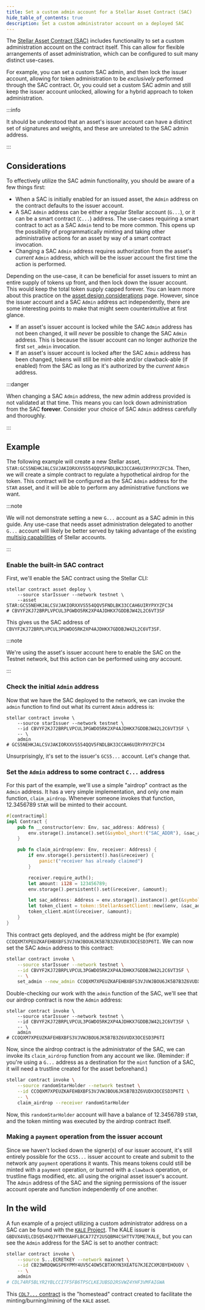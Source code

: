```yaml
---
title: Set a custom admin account for a Stellar Asset Contract (SAC)
hide_table_of_contents: true
description: Set a custom administrator account on a deployed SAC
---
```


The [Stellar Asset Contract (SAC)](../../../tokens/stellar-asset-contract.mdx) includes functionality to set a custom administration account on the contract itself. This can allow for flexible arrangements of asset administration, which can be configured to suit many distinct use-cases.

For example, you can set a custom SAC admin, and then lock the issuer account, allowing for token administration to be _exclusively_ performed through the SAC contract. Or, you could set a custom SAC admin and still keep the issuer account unlocked, allowing for a hybrid approach to token administration.

:::info

It should be understood that an asset's issuer account can have a distinct set of signatures and weights, and these are unrelated to the SAC admin address.

:::

## Considerations

To effectively utilize the SAC admin functionality, you should be aware of a few things first:

- When a SAC is initially enabled for an issued asset, the `Admin` address on the contract defaults to the issuer account.
- A SAC `Admin` address can be either a regular Stellar account (`G...`), or it can be a smart contract (`C...`) address. The use-cases requiring a smart contract to act as a SAC `Admin` tend to be more common. This opens up the possibility of programmatically minting and taking other administrative actions for an asset by way of a smart contract invocation.
- Changing a SAC `Admin` address requires authorization from the asset's _current_ `Admin` address, which will be the issuer account the first time the action is performed.

Depending on the use-case, it can be beneficial for asset issuers to mint an entire supply of tokens up front, and then lock down the issuer account. This would keep the total token supply capped forever. You can learn more about this practice on the [asset design considerations](../../../tokens/control-asset-access.mdx#limiting-the-supply-of-an-asset) page. However, since the issuer account and a SAC `Admin` address act independently, there are some interesting points to make that might seem counterintuitive at first glance.

- If an asset's issuer account is locked while the SAC `Admin` address has not been changed, it will _never_ be possible to change the SAC `Admin` address. This is because the issuer account can no longer authorize the first `set_admin` invocation.
- If an asset's issuer account is locked after the SAC `Admin` address has been changed, tokens will still be mint-able and/or clawback-able (if enabled) from the SAC as long as it's authorized by the _current_ `Admin` address.

:::danger

When changing a SAC `Admin` address, the new admin address provided is not validated at that time. This means you can lock down administration from the SAC **forever**. Consider your choice of SAC `Admin` address carefully and thoroughly.

:::

## Example

The following example will create a new Stellar asset, `STAR:GCS5NEHKJALCSVJAKIORXXVS554QQV5FNDLBK33CCAH6UIRYPXYZFC34`. Then, we will create a simple contract to regulate a hypothetical airdrop for the token. This contract will be configured as the SAC `Admin` address for the `STAR` asset, and it will be able to perform any administrative functions we want.

:::note

We will not demonstrate setting a new `G...` account as a SAC admin in this guide. Any use-case that needs asset administration delegated to another `G...` account will likely be better served by taking advantage of the existing [multisig capabilities](../../../learn/encyclopedia/security/signatures-multisig.mdx) of Stellar accounts.

:::

### Enable the built-in SAC contract

First, we'll enable the SAC contract using the Stellar CLI:

```shell
stellar contract asset deploy \
    --source starIssuer --network testnet \
    --asset STAR:GCS5NEHKJALCSVJAKIORXXVS554QQV5FNDLBK33CCAH6UIRYPXYZFC34
# CBVYF2KJ72BRPLVPCUL3PGWDO5RK2XP4AJDHKX7GDDBJW42L2C6VT3SF
```

This gives us the SAC address of `CBVYF2KJ72BRPLVPCUL3PGWDO5RK2XP4AJDHKX7GDDBJW42L2C6VT3SF`.

:::note

We're using the asset's issuer account here to enable the SAC on the Testnet network, but this action can be performed using _any_ account.

:::

### Check the initial `Admin` address

Now that we have the SAC deployed to the network, we can invoke the `admin` function to find out what its current `Admin` address is:

```shell
stellar contract invoke \
    --source starIssuer --network testnet \
    --id CBVYF2KJ72BRPLVPCUL3PGWDO5RK2XP4AJDHKX7GDDBJW42L2C6VT3SF \
    -- \
    admin
# GCS5NEHKJALCSVJAKIORXXVS554QQV5FNDLBK33CCAH6UIRYPXYZFC34
```

Unsurprisingly, it's set to the issuer's `GCS5...` account. Let's change that.

### Set the `Admin` address to some contract `C...` address

For this part of the example, we'll use a simple "airdrop" contract as the `Admin` address. It has a very simple implementation, and only one main function, `claim_airdrop`. Whenever someone invokes that function, 12.3456789 `STAR` will be minted to their account.

```rust
#[contractimpl]
impl Contract {
    pub fn __constructor(env: Env, sac_address: Address) {
        env.storage().instance().set(&symbol_short!("SAC_ADDR"), &sac_address);
    }

    pub fn claim_airdrop(env: Env, receiver: Address) {
        if env.storage().persistent().has(&receiver) {
            panic!("receiver has already claimed")
        }

        receiver.require_auth();
        let amount: i128 = 123456789;
        env.storage().persistent().set(&receiver, &amount);

        let sac_address: Address = env.storage().instance().get(&symbol_short!("SAC_ADDR")).unwrap();
        let token_client = token::StellarAssetClient::new(&env, &sac_address);
        token_client.mint(&receiver, &amount);
    }
}
```

This contract gets deployed, and the address might be (for example) `CCOQXM7XPEUZKAFEHBXBFS3VJVWJBOU6JK5B7B3Z6VUDX3OCESD3P6TI`. We can now set the SAC `Admin` address to this contract:

```sh
stellar contract invoke \
    --source starIssuer --network testnet \
    --id CBVYF2KJ72BRPLVPCUL3PGWDO5RK2XP4AJDHKX7GDDBJW42L2C6VT3SF \
    -- \
    set_admin --new_admin CCOQXM7XPEUZKAFEHBXBFS3VJVWJBOU6JK5B7B3Z6VUDX3OCESD3P6TI
```

Double-checking our work with the `admin` function of the SAC, we'll see that our airdrop contract is now the `Admin` address:

```shell
stellar contract invoke \
    --source starIssuer --network testnet \
    --id CBVYF2KJ72BRPLVPCUL3PGWDO5RK2XP4AJDHKX7GDDBJW42L2C6VT3SF \
    -- \
    admin
# CCOQXM7XPEUZKAFEHBXBFS3VJVWJBOU6JK5B7B3Z6VUDX3OCESD3P6TI
```

Now, since the airdrop contract is the administrator of the SAC, we can invoke its `claim_airdrop` function from any account we like. (Reminder: if you're using a `G...` address as a destination for the `mint` function of a SAC, it will need a trustline created for the asset beforehand.)

```sh
stellar contract invoke \
    --source randomStarHolder --network testnet \
    --id CCOQXM7XPEUZKAFEHBXBFS3VJVWJBOU6JK5B7B3Z6VUDX3OCESD3P6TI \
    -- \
    claim_airdrop --receiver randomStarHolder
```

Now, this `randomStarHolder` account will have a balance of 12.3456789 `STAR`, and the token minting was executed by the airdrop contract itself.

### Making a `payment` operation from the issuer account

Since we haven't locked down the signer(s) of our issuer account, it's still entirely possible for the `GCS5...` issuer account to create and submit to the network any `payment` operations it wants. This means tokens could still be minted with a `payment` operation, or burned with a `clawback` operation, or trustline flags modified, etc. all using the original asset issuer's account. The `Admin` address of the SAC and the signing permissions of the issuer account operate and function independently of one another.

## In the wild

A fun example of a project utilizing a custom administrator address on a SAC can be found with the [`KALE` Project](https://github.com/kalepail/KALE-sc). The KALE issuer is `GBDVX4VELCDSQ54KQJYTNHXAHFLBCA77ZY2USQBM4CSHTTV7DME7KALE`, but you can see the `Admin` address for the SAC is set to another contract:

```sh
stellar contract invoke \
    --source S...ECRETKEY --network mainnet \
    --id CB23WRDQWGSP6YPMY4UV5C4OW5CBTXKYN3XEATG7KJEZCXMJBYEHOUOV \
    -- \
    admin
# CDL74RF5BLYR2YBLCCI7F5FB6TPSCLKEJUBSD2RSVWZ4YHF3VMFAIGWA
```

This [`CDL7...` contract](https://stellar.expert/explorer/public/contract/CDL74RF5BLYR2YBLCCI7F5FB6TPSCLKEJUBSD2RSVWZ4YHF3VMFAIGWA) is the "homestead" contract created to facilitate the minting/burning/mining of the `KALE` asset.
